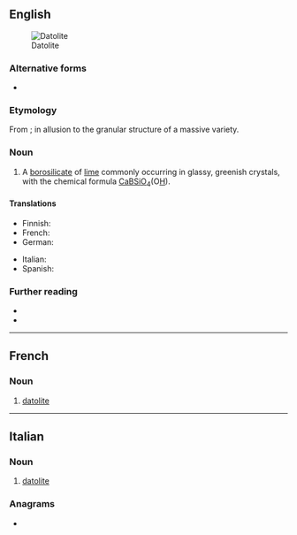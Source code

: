 ==English==
[[Image:Datolite_Roncari_quarry.jpg|thumb|Datolite]]

===Alternative forms===
* {{l|en|datholite}}

===Etymology===
From {{etyl|grc|en}} {{m|grc|δατέομαι||to divide}} {{suffix|en||lite}}; in allusion to the granular structure of a massive variety.

===Noun===
{{en-noun}}

# {{lb|en|mineral}} A [[borosilicate]] of [[lime]] commonly occurring in glassy, greenish crystals, with the chemical formula [[calcium|Ca]][[boron|B]][[silicon|Si]][[oxygen|O]]<sub>4</sub>(O[[hydrogen|H]]).

====Translations====
{{trans-top|a mineral, a calcium borosilicate}}
* Finnish: {{t|fi|datoliitti}}
* French: {{t+|fr|datolite|f}}
* German: {{t|de|Datolith|m}}
{{trans-mid}}
* Italian: {{t|it|datolite|f}}
* Spanish: {{t|es|datolita|f}}
{{trans-bottom}}

===Further reading===
* {{R:WebMineral}}
* {{R:mindat}}

----

==French==

===Noun===
{{fr-noun|f}}

# {{lb|fr|mineral}} [[#English|datolite]]

----

==Italian==

===Noun===
{{it-noun|f}}

# {{lb|it|mineral}} [[#English|datolite]]

===Anagrams===
* {{anagrams|it|a=adeilott|dialetto}}